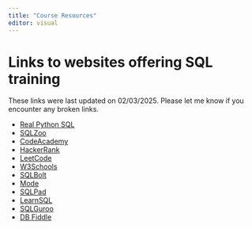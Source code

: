 ```yaml
---
title: "Course Resources"
editor: visual
---
```


# Links to websites offering SQL training

::: callout-important
These links were last updated on 02/03/2025. Please let me know if you encounter any broken links.
:::

-   [Real Python SQL](https://realpython.com/python-sql-libraries/){target="_blank"}
-   [SQLZoo](https://sqlzoo.net/wiki/SQL_Tutorial){target="_blank"}
-   [CodeAcademy](https://www.codecademy.com/learn/learn-sql){target="_blank"}
-   [HackerRank](https://www.hackerrank.com/challenges/15-days-of-learning-sql/problem){target="_blank"}
-   [LeetCode](https://leetcode.com/problemset/database/){target="_blank"}
-   [W3Schools](https://www.w3schools.com/sql/){target="_blank"}
-   [SQLBolt](https://sqlbolt.com/lesson/select_queries_introduction){target="_blank"}
-   [Mode](https://mode.com/sql-tutorial/introduction-to-sql){target="_blank"}
-   [SQLPad](https://sqlpad.io/playground/mysql/){target="_blank"}
-   [LearnSQL](https://learnsql.com/){target="_blank"}
-   [SQLGuroo](https://sqlguroo.com/){target="_blank"}
-   [DB Fiddle](https://www.db-fiddle.com/){target="_blank"}